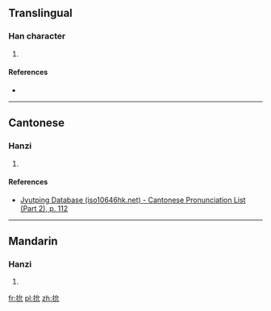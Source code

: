 ==Translingual==

===Han character===
{{Han char|rn=64|rad=手|as=04|sn=7|four=5301<sub>0</sub>|canj=手戈竹山 (QIHU)|ids=⿰[[扌]][[允]]}}

# {{defn|Han|sort=手04}}

====References====
* {{Han ref|kx=0420.050|dkj=11858|dj=0767.060|hdz=31846.030|uh=6281|ud=25217|bh=CAF1|bd=51953}}

----

==Cantonese==

===Hanzi===
{{yue-hanzi|jyut=[[jin5]]|y=yin5}}

# {{defn|lang=yue|sort=手04}}

====References====
*[http://www.iso10646hk.net/jp/document/download.jsp Jyutping Database (iso10646hk.net) - Cantonese Pronunciation List (Part 2), p. 112]

----

==Mandarin==

===Hanzi===
{{cmn-hanzi|pin=[[yǎn]] ([[yan3]])|wg=yen<sup>3</sup>}}

# {{defn|lang=cmn|sort=手04}}

[[fr:抁]]
[[pl:抁]]
[[zh:抁]]